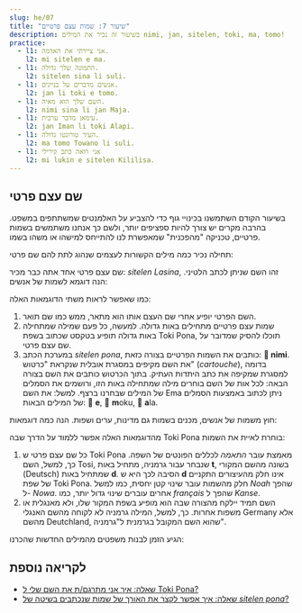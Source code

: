 ```yaml
---
slug: he/07
title: "שיעור 7: שמות עצם פרטיים"
description: בשיעור זה נכיר את המילים nimi, jan, sitelen, toki, ma, tomo!
practice:
  - l1: אני ציירתי את האדמה.
    l2: mi sitelen e ma.
  - l1: התמונה שלך גדולה.
    l2: sitelen sina li suli.
  - l1: אנשים מדברים על בניינים.
    l2: jan li toki e tomo.
  - l1: השם שלך הוא מאיה.
    l2: nimi sina li jan Maja.
  - l1: עימאן מדבר ערבית.
    l2: jan Iman li toki Alapi.
  - l1: העיר טורונטו גדולה.
    l2: ma tomo Towano li suli.
  - l1: אני רואה כתב קירילי
    l2: mi lukin e sitelen Kililisa.
---
```




## שם עצם פרטי

בשיעור הקודם השתמשנו בכינויי גוף כדי להצביע על האלמנטים שמשתתפים במשפט. בהרבה מקרים יש צורך להיות ספציפים יותר, ולשם כך אנחנו משתמשים בשמות פרטיים, טכניקה "מהפכנית" שמאפשרת לנו להתייחס למישהו או משהו בשמו. 

תחילה נכיר כמה מילים הקשורות לעצמים שנהוג לתת להם שם פרטי:

<List>
  <Word sl="nimi" m="מילה, שם" />
  <Word sl="jan" m="אדם" />
  <Word sl="sitelen" m="תמונה, כתב, לצייר, לכתוב" />
  <Word sl="toki" m="דיבור, שפה, לדבר, לשוחח" />
  <Word sl="ma" m="אדמה, ארץ" />
  <Word sl="tomo" m="מבנה, חדר, בית" /> 
</List>

שם עצם פרטי אחד אתה כבר מכיר: _sitelen Lasina_, זהו השם שניתן לכתב הלטיני. הנה דוגמא לשמות של אנשים:

<List>
  <Sentence sl="jan Nowa" m="איש בשם נח" />
  <Sentence sl="jan Ema" m="אישה בשם אמה" />
</List>

כמו שאפשר לראות משתי הדוגמאות האלה:

1. השם הפרטי יופיע אחרי שם העצם אותו הוא מתאר, ממש כמו שם תואר.
2. שמות עצם פרטיים מתחילים באות גדולה. למעשה, כל פעם שמילה שמתחילה באות גדולה תופיע בטקסט שכתוב בשפת Toki Pona, תוכלו להסיק שמדובר על שם עצם פרטי.
3. במערכת הכתב _sitelen pona_, כותבים את השמות הפרטיים בצורה כזאת: **󱥂 nimi**. את השם מקיפים במסגרת אובלית שנקראת "כרטוש" (_cartouche_), בדומה למסגרת שמקיפה את כתב היתדות העתיק. בתוך הכרטוש כותבים את השם בצורה הבאה: לכל אות של השם בוחרים מילה שמתחילה באות הזו, ורושמים את הסמלים של המילים שבחרנו ברצף. למשל: את השם Ema ניתן לכתוב באמצעות הסמלים של המילים הבאות: 󱤉 **e**, 󱤶 **m**oku, 󱤂 **a**la. 

חוץ משמות של אנשים, מכנים בשמות גם מדינות, ערים ושפות. הנה כמה דוגמאות:

<List>
  <Sentence
    sl="toki Kanse"
    m="השפה הצרפתית ('français' :במקור)"
  />
  <Sentence sl="ma Tosi" m="גרמניה (במקור: 'Deutsch')" />
  <Sentence
    sl="ma tomo Loma"
    m="העיר רומא (במקור: 'Rōma')"
  />
</List>

מהדוגמאות האלה אפשר ללמוד על הדרך שבה Toki Pona בוחרת לאיית את השמות:

1. כל שם עצם פרטי ש Toki Pona מאמצת עובר _התאמה_ לכללים הפונטים של השפה. כך, למשל, השם Tosi, שנבחר עבור גרמניה, מתחיל באות **t**, בשונה מהשם המקורי (Deutsch) שמתחיל באות **d**. הסיבה לכך היא ש **d** אינו חלק מהעיצורים התקניים של שפת Toki Pona. חלק מהשמות עובר שינוי קטן יחסית, כמו למשל _Noah_ שהפך ל- _Nowa_. אחרים עוברים שינוי גדול יותר, כמו  _français_ שהפך ל _Kanse_.
2. השם תמיד יילקח מהצורה שבה הוא מופיע בשפת המקור שלו, ולא מאנגלית או משפות אחרות. כך, למשל, המילה גרמניה לא לקוחה מהשם האנגלי Germany אלא מהשם Deutchland, שהוא השם המקובל בגרמנית ל"גרמניה". 

הגיע הזמן לבנות משפטים מהמילים החדשות שהכרנו:

<List>
  <Sentence sl="waso li lukin e ma." m="הציפור מסתכלת על האדמה." />
  <Sentence sl="jan li toki e tomo." m="האנשים מדברים על בית." />
  <Sentence sl="jan pona li toki pona." m="אנשים טובים מדברים היטב." />
  <Sentence sl="nimi ona li jan Kenta." m="השם שלה הוא קנטה." />
  <Sentence sl="jan Sunita li sitelen e pipi." m="סוניטה מציירת חרק." />
  <Sentence sl="jan Nina li toki Kanse." m="נינה מדברת צרפתית." />
  <Sentence sl="jan Ema li sona pona e ma Tosi." m="אמה יודעת היטב גרמנית." />
</List>

<Practice exercises={frontmatter.practice} client:load />

## לקריאה נוספת
* [שאלה: איך אני מתרגם/ת את השם שלי ל Toki Pona?](/he/make-a-name)
* [שאלה: איך אפשר לקצר את האורך של שמות שנכתבים בשיטה של _sitelen pona_?](/he/simpler-cartouches)

